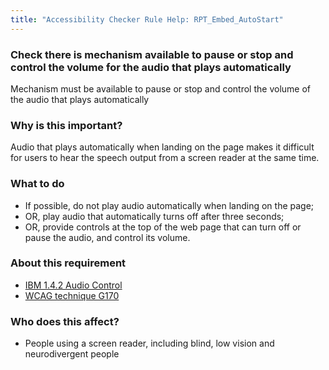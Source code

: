```yaml
---
title: "Accessibility Checker Rule Help: RPT_Embed_AutoStart"
---
```


<div className="toolHelp">
<Row>
<Column colLg={16} colMd={8} colSm={4} className="toolHead">

### Check there is mechanism available to pause or stop and control the volume for the audio that plays automatically

<div id="locLevel"></div>

Mechanism must be available to pause or stop and control the volume of the audio that plays automatically

</Column>
</Row>
<Row>
<Column colLg={11} colMd={5} colSm={4} className="toolMain">

### Why is this important?

Audio that plays automatically when landing on the page makes it difficult for users to hear the speech output from a screen reader at the same time.

<div id="locSnippet"></div>

### What to do

* If possible, do not play audio automatically when landing on the page;
* OR, play audio that automatically turns off after three seconds;
* OR, provide controls at the top of the web page that can turn off or pause the audio, and control its volume.

</Column>
<Column colLg={5} colMd={3} colSm={4} className="toolLeft">

### About this requirement

* [IBM 1.4.2 Audio Control](https://www.ibm.com/able/requirements/requirements/#1_4_2)
* [WCAG technique G170](https://www.w3.org/WAI/WCAG21/Techniques/general/G170)

### Who does this affect?

* People using a screen reader, including blind, low vision and neurodivergent people

</Column>
</Row>
</div>

